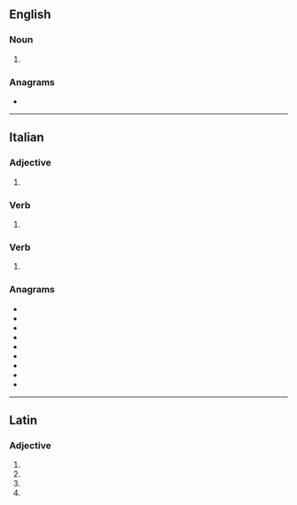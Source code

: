 ==English==

===Noun===
{{head|en|noun plural form}}

# {{plural of|serratus|lang=en}}

===Anagrams===
* {{anagrams|en|a=aeirrst|'Arriets|artsier|starier|tarries|tarsier}}

----

==Italian==

===Adjective===
{{head|it|adjective form|g=m-p}}

# {{masculine plural of|serrato|lang=it}}

===Verb===
{{head|it|past participle form|g=m-p}}

# {{masculine plural of|serrato|lang=it}}

===Verb===
{{head|it|verb form}}

# {{inflection of|serrarsi||2|s|impr|lang=it}}

===Anagrams===
* {{l|it|arresti}}
* {{l|it|errasti}}
* {{l|it|ristare}}
* {{l|it|ritersa}}
* {{l|it|sterrai}}
* {{l|it|stirare}}
* {{l|it|stirerà}}
* {{l|it|striare}}
* {{l|it|strierà}}

----

==Latin==

===Adjective===
{{la-adj-form|serrātī}}

# {{inflection of|serrātus||nom|m|p|lang=la}}
# {{inflection of|serrātus||gen|m|s|lang=la}}
# {{inflection of|serrātus||gen|n|s|lang=la}}
# {{inflection of|serrātus||voc|m|p|lang=la}}